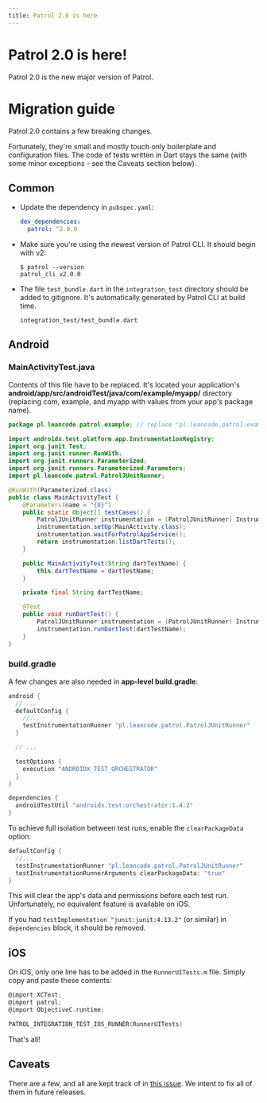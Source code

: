 ```yaml
---
title: Patrol 2.0 is here
---
```


# Patrol 2.0 is here!

Patrol 2.0 is the new major version of Patrol.

<!-- - **Advanced test bundling** feature provides deep and seamless integration with
  existing Android and iOS testing tools. It also fixes some long-standing
  Flutter issues:

  - [#115751](https://github.com/flutter/flutter/issues/115751)
  - [#101296](https://github.com/flutter/flutter/issues/101296)
  - [#117386](https://github.com/flutter/flutter/issues/117386)

  **This is huge** (even though it may not look like it at first glance). To
  learn more, read [the in-depth technical article][patrol_v2_article]
  explaining the nuts and bolts.

- **Improved scrolling and pumping** makes methods such as `tap()`,
  `enterText()`, and `scrollTo()` more reliable and easier to use. For example,
  they no longer throw an error if there's an infinite animation. -->

# Migration guide

Patrol 2.0 contains a few breaking changes.

Fortunately, they're small and mostly touch only boilerplate and configuration
files. The code of tests written in Dart stays the same (with some minor
exceptions - see the Caveats section below).

## Common

- Update the dependency in `pubspec.yaml`:

  ```yaml
  dev_dependencies:
    patrol: ^2.0.0
  ```

- Make sure you're using the newest version of Patrol CLI. It should begin with
  v2:

  ```console
  $ patrol --version
  patrol_cli v2.0.0
  ```

- The file `test_bundle.dart` in the `integration_test` directory should be
  added to gitignore. It's automatically generated by Patrol CLI at build time.

  ```text title=".gitignore"
  integration_test/test_bundle.dart
  ```

## Android

### MainActivityTest.java

Contents of this file have to be replaced. It's located your application's
**android/app/src/androidTest/java/com/example/myapp/** directory (replacing
com, example, and myapp with values from your app's package name).

```java title="MainActivityTest.java"
package pl.leancode.patrol.example; // replace "pl.leancode.patrol.example" with your app's package

import androidx.test.platform.app.InstrumentationRegistry;
import org.junit.Test;
import org.junit.runner.RunWith;
import org.junit.runners.Parameterized;
import org.junit.runners.Parameterized.Parameters;
import pl.leancode.patrol.PatrolJUnitRunner;

@RunWith(Parameterized.class)
public class MainActivityTest {
    @Parameters(name = "{0}")
    public static Object[] testCases() {
        PatrolJUnitRunner instrumentation = (PatrolJUnitRunner) InstrumentationRegistry.getInstrumentation();
        instrumentation.setUp(MainActivity.class);
        instrumentation.waitForPatrolAppService();
        return instrumentation.listDartTests();
    }

    public MainActivityTest(String dartTestName) {
        this.dartTestName = dartTestName;
    }

    private final String dartTestName;

    @Test
    public void runDartTest() {
        PatrolJUnitRunner instrumentation = (PatrolJUnitRunner) InstrumentationRegistry.getInstrumentation();
        instrumentation.runDartTest(dartTestName);
    }
}
```

### build.gradle

A few changes are also needed in **app-level build.gradle**:

```groovy title="android/app/build.gradle"
android {
  // ...
  defaultConfig {
    //...
    testInstrumentationRunner "pl.leancode.patrol.PatrolJUnitRunner"
  }

  // ...

  testOptions {
    execution "ANDROIDX_TEST_ORCHESTRATOR"
  }
}

dependencies {
  androidTestUtil "androidx.test:orchestrator:1.4.2"
}
```

<Info> To achieve full isolation between test runs, enable the
`clearPackageData` option:

```groovy title="android/app/build.gradle"
defaultConfig {
  //...
  testInstrumentationRunner "pl.leancode.patrol.PatrolJUnitRunner"
  testInstrumentationRunnerArguments clearPackageData: "true"
}
```

This will clear the app's data and permissions before each test run.
Unfortunately, no equivalent feature is available on iOS.

</Info>

If you had `testImplementation "junit:junit:4.13.2"` (or similar) in
`dependencies` block, it should be removed.

## iOS

On iOS, only one line has to be added in the `RunnerUITests.m` file. Simply copy
and paste these contents:

```objective-c title="ios/RunnerUITests/RunnerUITests.m"
@import XCTest;
@import patrol;
@import ObjectiveC.runtime;

PATROL_INTEGRATION_TEST_IOS_RUNNER(RunnerUITests)
```

That's all!

## Caveats

There are a few, and all are kept track of in [this issue]. We intent to fix all
of them in future releases.

[this issue]: https://github.com/leancodepl/patrol/issues/1341
[patrol_v2_article]: https://leancode.pl/blog
